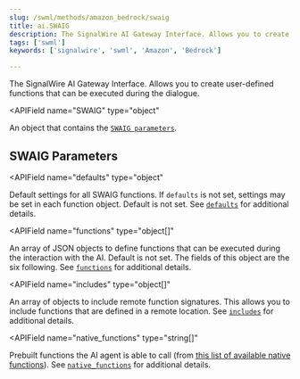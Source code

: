 ```yaml
---
slug: /swml/methods/amazon_bedrock/swaig
title: ai.SWAIG
description: The SignalWire AI Gateway Interface. Allows you to create user-defined functions that can be executed during the dialogue.
tags: ['swml']
keywords: ['signalwire', 'swml', 'Amazon', 'Bedrock']

---
```



The SignalWire AI Gateway Interface. Allows you to create user-defined functions that can be executed during the dialogue.

<APIField
  name="SWAIG"
  type="object"
>
  An object that contains the [`SWAIG parameters`](#swaig-parameters).
</APIField>

## **SWAIG Parameters**

<APIField
  name="defaults"
  type="object"
>
  Default settings for all SWAIG functions. If `defaults` is not set, settings may be set in each function object. Default is not set. See [`defaults`](./defaults/index.mdx) for additional details.
</APIField>

<APIField
  name="functions"
  type="object[]"
>
  An array of JSON objects to define functions that can be executed during the interaction with the AI. Default is not set. The fields of this object are the six following. See [`functions`](./functions/index.mdx) for additional details.
</APIField>

<APIField
  name="includes"
  type="object[]"
>
  An array of objects to include remote function signatures. This allows you to include functions that are defined in a remote location. See [`includes`](./includes/index.mdx) for additional details.
</APIField>

<APIField
  name="native_functions"
  type="string[]"
>
  Prebuilt functions the AI agent is able to call (from [this list of available native functions](./native_functions/index.mdx#available-functions)). See [`native_functions`](./native_functions/index.mdx) for additional details.
</APIField>
